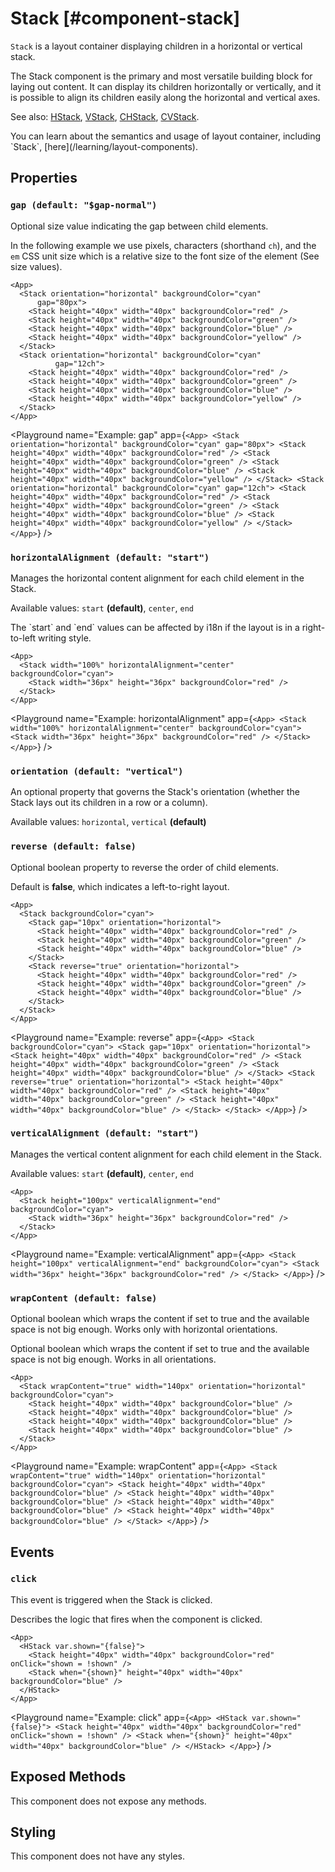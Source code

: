 
# Stack [#component-stack]

`Stack` is a layout container displaying children in a horizontal or vertical stack.

The Stack component is the primary and most versatile building block for laying out content. It can display its children horizontally or vertically, and it is possible to align its children easily along the horizontal and vertical axes.

See also: [HStack](./HStack), [VStack](./VStack), [CHStack](./CHStack), [CVStack](./CVStack).

<Callout type="info" emoji="📔">
You can learn about the semantics and usage of layout container, including `Stack`, [here](/learning/layout-components).
</Callout>

## Properties

### `gap (default: "$gap-normal")`

Optional size value indicating the gap between child elements.

In the following example we use pixels, characters (shorthand `ch`), and the `em` CSS unit size which is a relative size to the font size of the element (See size values).

```ueml copy {3, 10}
<App>
  <Stack orientation="horizontal" backgroundColor="cyan"
      gap="80px">
    <Stack height="40px" width="40px" backgroundColor="red" />
    <Stack height="40px" width="40px" backgroundColor="green" />
    <Stack height="40px" width="40px" backgroundColor="blue" />
    <Stack height="40px" width="40px" backgroundColor="yellow" />
  </Stack>
  <Stack orientation="horizontal" backgroundColor="cyan"
          gap="12ch">
    <Stack height="40px" width="40px" backgroundColor="red" />
    <Stack height="40px" width="40px" backgroundColor="green" />
    <Stack height="40px" width="40px" backgroundColor="blue" />
    <Stack height="40px" width="40px" backgroundColor="yellow" />
  </Stack>
</App>
```

<Playground
  name="Example: gap"
  app={`
    <App>
      <Stack orientation="horizontal" backgroundColor="cyan"
         gap="80px">
        <Stack height="40px" width="40px" backgroundColor="red" />
        <Stack height="40px" width="40px" backgroundColor="green" />
        <Stack height="40px" width="40px" backgroundColor="blue" />
        <Stack height="40px" width="40px" backgroundColor="yellow" />
      </Stack>
      <Stack orientation="horizontal" backgroundColor="cyan"
             gap="12ch">
        <Stack height="40px" width="40px" backgroundColor="red" />
        <Stack height="40px" width="40px" backgroundColor="green" />
        <Stack height="40px" width="40px" backgroundColor="blue" />
        <Stack height="40px" width="40px" backgroundColor="yellow" />
      </Stack>
    </App>
  `}
/>

### `horizontalAlignment (default: "start")`

Manages the horizontal content alignment for each child element in the Stack.

Available values: `start` **(default)**, `center`, `end`

<Callout type="info" emoji="📔">
The `start` and `end` values can be affected by i18n if the layout is in a right-to-left writing style.
</Callout>

```ueml copy {3}
<App>
  <Stack width="100%" horizontalAlignment="center" backgroundColor="cyan">
    <Stack width="36px" height="36px" backgroundColor="red" />
  </Stack>
</App>
```

<Playground
  name="Example: horizontalAlignment"
  app={`
    <App>
      <Stack width="100%" horizontalAlignment="center" backgroundColor="cyan">
        <Stack width="36px" height="36px" backgroundColor="red" />
      </Stack>
    </App>
  `}
/>

### `orientation (default: "vertical")`

An optional property that governs the Stack's orientation (whether the Stack lays out its children in a row or a column).

Available values: `horizontal`, `vertical` **(default)**

### `reverse (default: false)`

Optional boolean property to reverse the order of child elements.

Default is **false**, which indicates a left-to-right layout.

```ueml copy /reverse="true"/
<App>
  <Stack backgroundColor="cyan">
    <Stack gap="10px" orientation="horizontal">
      <Stack height="40px" width="40px" backgroundColor="red" />
      <Stack height="40px" width="40px" backgroundColor="green" />
      <Stack height="40px" width="40px" backgroundColor="blue" />
    </Stack>
    <Stack reverse="true" orientation="horizontal">
      <Stack height="40px" width="40px" backgroundColor="red" />
      <Stack height="40px" width="40px" backgroundColor="green" />
      <Stack height="40px" width="40px" backgroundColor="blue" />
    </Stack>
  </Stack>
</App>
```

<Playground
  name="Example: reverse"
  app={`
    <App>
      <Stack backgroundColor="cyan">
        <Stack gap="10px" orientation="horizontal">
          <Stack height="40px" width="40px" backgroundColor="red" />
          <Stack height="40px" width="40px" backgroundColor="green" />
          <Stack height="40px" width="40px" backgroundColor="blue" />
        </Stack>
        <Stack reverse="true" orientation="horizontal">
          <Stack height="40px" width="40px" backgroundColor="red" />
          <Stack height="40px" width="40px" backgroundColor="green" />
          <Stack height="40px" width="40px" backgroundColor="blue" />
        </Stack>
      </Stack>
    </App>
  `}
/>

### `verticalAlignment (default: "start")`

Manages the vertical content alignment for each child element in the Stack.

Available values: `start` **(default)**, `center`, `end`

```ueml copy {2}
<App>
  <Stack height="100px" verticalAlignment="end" backgroundColor="cyan">
    <Stack width="36px" height="36px" backgroundColor="red" />
  </Stack>
</App>
```

<Playground
  name="Example: verticalAlignment"
  app={`
    <App>
      <Stack height="100px" verticalAlignment="end" backgroundColor="cyan">
        <Stack width="36px" height="36px" backgroundColor="red" />
      </Stack>
    </App>
  `}
/>

### `wrapContent (default: false)`

Optional boolean which wraps the content if set to true and the available space is not big enough. Works only with horizontal orientations.

Optional boolean which wraps the content if set to true and the available space is not big enough. Works in all orientations.

```ueml copy /wrapContent="true"/
<App>
  <Stack wrapContent="true" width="140px" orientation="horizontal" backgroundColor="cyan">
    <Stack height="40px" width="40px" backgroundColor="blue" />
    <Stack height="40px" width="40px" backgroundColor="blue" />
    <Stack height="40px" width="40px" backgroundColor="blue" />
    <Stack height="40px" width="40px" backgroundColor="blue" />
  </Stack>
</App>
```

<Playground
  name="Example: wrapContent"
  app={`
    <App>
      <Stack wrapContent="true" width="140px" orientation="horizontal" backgroundColor="cyan">
        <Stack height="40px" width="40px" backgroundColor="blue" />
        <Stack height="40px" width="40px" backgroundColor="blue" />
        <Stack height="40px" width="40px" backgroundColor="blue" />
        <Stack height="40px" width="40px" backgroundColor="blue" />
      </Stack>
    </App>
  `}
/>

## Events

### `click`

This event is triggered when the Stack is clicked.

Describes the logic that fires when the component is clicked.

```ueml copy {4}
<App>
  <HStack var.shown="{false}">
    <Stack height="40px" width="40px" backgroundColor="red" onClick="shown = !shown" />
    <Stack when="{shown}" height="40px" width="40px" backgroundColor="blue" />
  </HStack>
</App>
```

<Playground
  name="Example: click"
  app={`
    <App>
      <HStack var.shown="{false}">
        <Stack height="40px" width="40px" backgroundColor="red" onClick="shown = !shown" />
        <Stack when="{shown}" height="40px" width="40px" backgroundColor="blue" />
      </HStack>
    </App>
  `}
/>

## Exposed Methods

This component does not expose any methods.

## Styling

This component does not have any styles.
